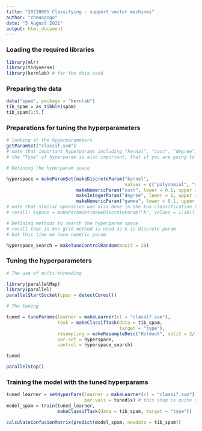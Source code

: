 ```yaml
---
title: "20210805 Classifying - support vector machines"
author: "cheungngo"
date: "5 August 2021"
output: html_document
---
```


### Loading the required libraries

```r
library(mlr)
library(tidyverse)
library(kernlab) # for the data used
```

### Preparing the data

```r
data("spam", package = "kernlab")
tib_spam = as_tibble(spam)
tib_spam[1:5,]
```

### Preparations for tuning the hyperparameters

```r
# looking at the hyperparameters
getParamSet("classif.svm")
# note that important hyperparams including "kernal", "cost", "degree", "gamma"
# the "Type" of hyperparam is also important, that if you are going to define a numeric param you should use makeNumericParam()
```

```r
# Defining the hyperparam space

hyperspace = makeParamSet(makeDiscreteParam("kernel",
                                            values = c("polynomial", "radial", "sigmoid")),
                          makeNumericParam("cost", lower = 0.1, upper = 10),
                          makeIntegerParam("degree", lower = 1, upper = 3),
                          makeNumericParam("gamma", lower = 0.1, upper = 10))
# note that similar operation was also done in the knn classification but it was much simpler
# recall: kspace = makeParamSet(makeDiscreteParam("k", values = 1:10))
```

```r
# Defining methods to search the hyperparam space
# recall that in knn grid method is used as k is discrete param
# but this time we have numeric param

hyperspace_search = makeTuneControlRandom(maxit = 20)
```

### Tuning the hyperparameters

```r
# The use of multi-threading 

library(parallelMap)
library(parallel)
parallelStartSocket(cpus = detectCores())
```

```r
# The tuning

tuned = tuneParams(learner = makeLearner(cl = "classif.svm"),
                   task = makeClassifTask(data = tib_spam,
                                          target = "type"),
                   resampling = makeResampleDesc("Holdout", split = 2/3), # less computationally expensive
                   par.set = hyperspace,
                   control = hyperspace_search)
```

```r
tuned
```

```r
parallelStop()
```


### Training the model with the tuned hyperparams

```r
tuned_learner = setHyperPars(learner = makeLearner(cl = "classif.svm"),
                             par.vals = tuned$x) # this step is quite different from other methods of classifications
model_spam = train(tuned_learner,
                   makeClassifTask(data = tib_spam, target = "type"))
```

```r
calculateConfusionMatrix(predict(model_spam, newdata = tib_spam))
```
